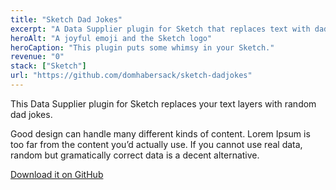 ```yaml
---
title: "Sketch Dad Jokes"
excerpt: "A Data Supplier plugin for Sketch that replaces text with dad jokes. Because Lorem Ipsum is way too boring."
heroAlt: "A joyful emoji and the Sketch logo"
heroCaption: "This plugin puts some whimsy in your Sketch."
revenue: "0"
stack: ["Sketch"]
url: "https://github.com/domhabersack/sketch-dadjokes"
---
```

This Data Supplier plugin for Sketch replaces your text layers with random dad jokes.

Good design can handle many different kinds of content. Lorem Ipsum is too far from the content you’d actually use. If you cannot use real data, random but gramatically correct data is a decent alternative.

[Download it on GitHub](https://github.com/domhabersack/sketch-dadjokes)
